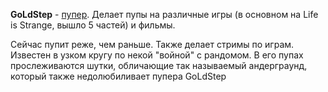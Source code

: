 {{Инфобокс для пуперов
|title2=GoLdStep
|другие_ники=
|image3=[[Файл:GoLdStep.jpg|left]]
|caption3=
|сферы_творчества=RYTP, RYTPMV, Летсплеи
|год_начала=2015 (?)
|image4=
|caption4=
|имя_фамилия=Степан Лозовой
|дата_рождения=22 июня 2001 г.
|место_проживания=Армавир
|ссылки=
*[https://www.youtube.com/user/dapstep1 Youtube]
*[https://vk.com/goldstepgroup Группа ВК]
}}
'''GoLdStep''' - [[Пуперы|пупер]]. Делает пупы на различные игры (в основном на Life is Strange, вышло 5 частей) и фильмы.

Сейчас пупит реже, чем раньше. Также делает стримы по играм. Известен в узком кругу по некой "войной" с рандомом. В его пупах прослеживаются шутки, обличающие так называемый андерграунд, который также недолюбиливает пупера GoLdStep